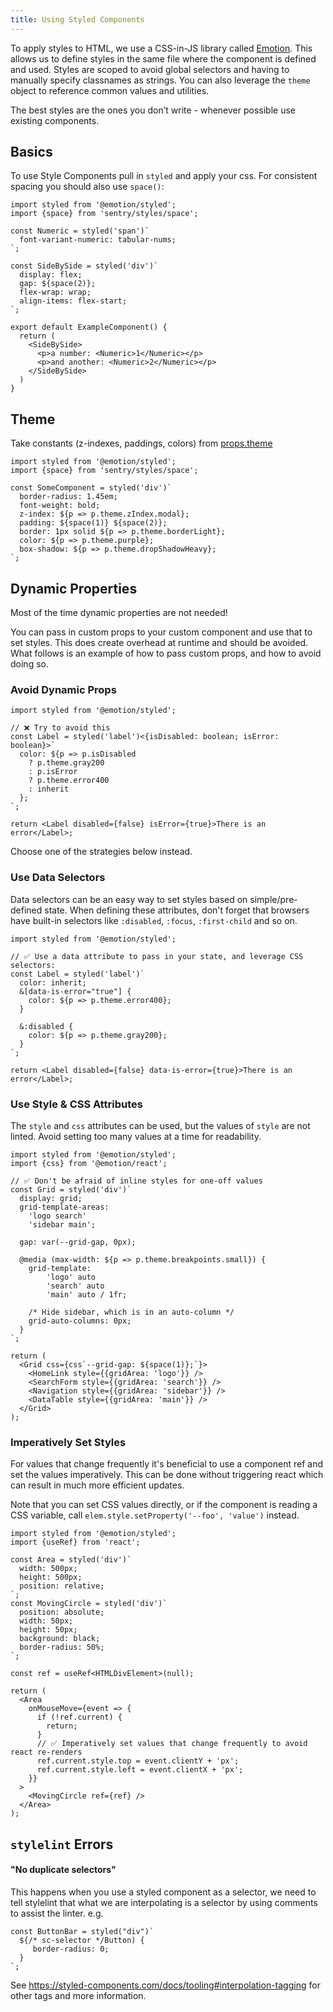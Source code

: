 ```yaml
---
title: Using Styled Components
---
```


To apply styles to HTML, we use a CSS-in-JS library called [Emotion](https://emotion.sh/). This allows us to define styles in the same file where the component is defined and used. Styles are scoped to avoid global selectors and having to manually specify classnames as strings. You can also leverage the `theme` object to reference common values and utilities.

The best styles are the ones you don’t write - whenever possible use existing components.

## Basics

To use Style Components pull in `styled` and apply your css. For consistent spacing you should also use `space()`:

```tsx
import styled from '@emotion/styled';
import {space} from 'sentry/styles/space';

const Numeric = styled('span')`
  font-variant-numeric: tabular-nums;
`;

const SideBySide = styled('div')`
  display: flex;
  gap: ${space(2)};
  flex-wrap: wrap;
  align-items: flex-start;
`;

export default ExampleComponent() {
  return (
    <SideBySide>
      <p>a number: <Numeric>1</Numeric></p>
      <p>and another: <Numeric>2</Numeric></p>
    </SideBySide>
  )
}
```

## Theme

Take constants (z-indexes, paddings, colors) from [props.theme](https://github.com/getsentry/sentry/blob/master/static/app/utils/theme.tsx)

```tsx
import styled from '@emotion/styled';
import {space} from 'sentry/styles/space';

const SomeComponent = styled('div')`
  border-radius: 1.45em;
  font-weight: bold;
  z-index: ${p => p.theme.zIndex.modal};
  padding: ${space(1)} ${space(2)};
  border: 1px solid ${p => p.theme.borderLight};
  color: ${p => p.theme.purple};
  box-shadow: ${p => p.theme.dropShadowHeavy};
`;
```

## Dynamic Properties

<Alert level="info">
  Most of the time dynamic properties are not needed!
</Alert>

You can pass in custom props to your custom component and use that to set styles. This does create overhead at runtime and should be avoided. What follows is an example of how to pass custom props, and how to avoid doing so.

### Avoid Dynamic Props
```tsx
import styled from '@emotion/styled';

// ❌ Try to avoid this
const Label = styled('label')<{isDisabled: boolean; isError: boolean}>`
  color: ${p => p.isDisabled
    ? p.theme.gray200
    : p.isError
    ? p.theme.error400
    : inherit
  };
`;

return <Label disabled={false} isError={true}>There is an error</Label>;
```

Choose one of the strategies below instead.

### Use Data Selectors

Data selectors can be an easy way to set styles based on simple/pre-defined state. When defining these attributes, don't forget that browsers have built-in selectors like `:disabled`, `:focus`, `:first-child` and so on.

```tsx
import styled from '@emotion/styled';

// ✅ Use a data attribute to pass in your state, and leverage CSS selectors:
const Label = styled('label')`
  color: inherit;
  &[data-is-error="true"] {
    color: ${p => p.theme.error400};
  }
  
  &:disabled {
    color: ${p => p.theme.gray200};
  }
`;

return <Label disabled={false} data-is-error={true}>There is an error</Label>;
```

### Use Style & CSS Attributes

The `style` and `css` attributes can be used, but the values of `style` are not linted. Avoid setting too many values at a time for readability.

```tsx
import styled from '@emotion/styled';
import {css} from '@emotion/react';

// ✅ Don't be afraid of inline styles for one-off values
const Grid = styled('div')`
  display: grid;
  grid-template-areas:
    'logo search'
    'sidebar main';

  gap: var(--grid-gap, 0px);

  @media (max-width: ${p => p.theme.breakpoints.small}) {
    grid-template:
        'logo' auto
        'search' auto
        'main' auto / 1fr;

    /* Hide sidebar, which is in an auto-column */
    grid-auto-columns: 0px;
  }
`;

return (
  <Grid css={css`--grid-gap: ${space(1)};`}>
    <HomeLink style={{gridArea: 'logo'}} />
    <SearchForm style={{gridArea: 'search'}} />
    <Navigation style={{gridArea: 'sidebar'}} />
    <DataTable style={{gridArea: 'main'}} />
  </Grid>
);
```

### Imperatively Set Styles

For values that change frequently it's beneficial to use a component ref and set the values imperatively. This can be done without triggering react which can result in much more efficient updates.

Note that you can set CSS values directly, or if the component is reading a CSS variable, call `elem.style.setProperty('--foo', 'value')` instead.

```tsx
import styled from '@emotion/styled';
import {useRef} from 'react';

const Area = styled('div')`
  width: 500px;
  height: 500px;
  position: relative;
`;
const MovingCircle = styled('div')`
  position: absolute;
  width: 50px;
  height: 50px;
  background: black;
  border-radius: 50%;
`;

const ref = useRef<HTMLDivElement>(null);

return (
  <Area
    onMouseMove={event => {
      if (!ref.current) {
        return;
      }
      // ✅ Imperatively set values that change frequently to avoid react re-renders
      ref.current.style.top = event.clientY + 'px';
      ref.current.style.left = event.clientX + 'px';
    }}
  >
    <MovingCircle ref={ref} />
  </Area>
);
```

## `stylelint` Errors

#### "No duplicate selectors"
This happens when you use a styled component as a selector, we need to tell stylelint that what we are interpolating is a selector by using comments to assist the linter. e.g.

```tsx
const ButtonBar = styled("div")`
  ${/* sc-selector */Button) {
     border-radius: 0;
  }
`;
```

See https://styled-components.com/docs/tooling#interpolation-tagging for other tags and more information.
